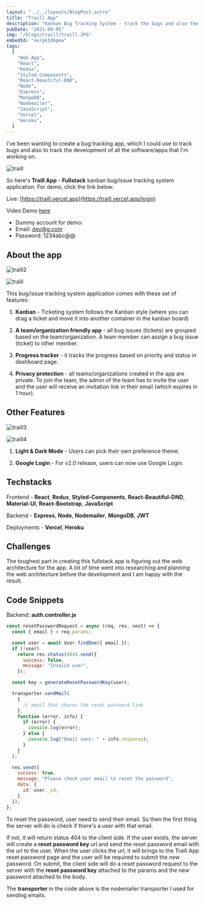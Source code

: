 ```yaml
---
layout: "../../layouts/BlogPost.astro"
title: "Traill App"
description: "Kanban Bug Tracking System - track the bugs and also the development of software/apps."
pubDate: "2021-09-05"
img: "/blogs/traill/traill.JPG"
embedId: "oxrpkId6pew"
tags:
  [
    "Web App",
    "React",
    "Redux",
    "Styled-Components",
    "React-Beautiful-DND",
    "Node",
    "Express",
    "MongoDB",
    "Nodemailer",
    "JavaScript",
    "Vercel",
    "Heroku",
  ]
---
```


I've been wanting to create a bug tracking app, which I could use to track bugs and also to track the development of all the software/apps that I'm working on.

![traill](/blogs/traill/traill.JPG)

So here's **Traill App** - **Fullstack** kanban bug/issue tracking system application. For demo, click the link below:

Live: [https://traill.vercel.app](https://traill.vercel.app/login)

Video Demo [here](#demo-embedid)

- Dummy account for demo:
- Email: dev@g.com
- Password: 1234abc@@

## About the app

![traill2](/blogs/traill/traill2.JPG)

![traill](/blogs/traill/traill.JPG)

This bug/issue tracking system application comes with these set of features:

1. **Kanban** - Ticketing system follows the Kanban style (where you can drag a ticket and move it into another container in the kanban board)

2. **A team/organization friendly app** - all bug issues (tickets) are grouped based on the team/organization. A team member can assign a bug issue (ticket) to other member.

3. **Progress tracker** - it tracks the progress based on priority and status in dashboard page.

4. **Privacy protection** - all teams/organizations created in the app are private. To join the team, the admin of the team has to invite the user and the user will receive an invitation link in their email (which expires in 1 hour).

## Other Features

![traill3](/blogs/traill/traill3.JPG)

![traill4](/blogs/traill/traill4.JPG)

1. **Light & Dark Mode** - Users can pick their own preference theme.

2. **Google Login** - For v2.0 release, users can now use Google Login.

## Techstacks

Frontend - **React**, **Redux**, **Styled-Components**, **React-Beautiful-DND**, **Material-UI**, **React-Bootstrap**, **JavaScript**

Backend - **Express**, **Node**, **Nodemailer**, **MongoDB**, **JWT**

Deployments - **Vercel**, **Heroku**

## Challenges

The toughest part in creating this fullstack app is figuring out the web architecture for the app. A lot of time went into researching and planning the web architecture before the development and I am happy with the result.

## Code Snippets

Backend: **auth.controller.js**

```js
const resetPasswordRequest = async (req, res, next) => {
  const { email } = req.params;

  const user = await User.findOne({ email });
  if (!user)
    return res.status(404).send({
      success: false,
      message: "Invalid user",
    });

  const key = generateResetPasswordKey(user);

  transporter.sendMail(
    {
      // email that shares the reset password link
    },
    function (error, info) {
      if (error) {
        console.log(error);
      } else {
        console.log("Email sent: " + info.response);
      }
    }
  );

  res.send({
    success: true,
    message: "Please check your email to reset the password",
    data: {
      id: user._id,
    },
  });
};
```

To reset the password, user need to send their email. So then the first thing the server will do is check if there's a user with that email.

If not, it will return status 404 to the client side. If the user exists, the server will create a **reset password key** url and send the reset password email with the url to the user. When the user clicks the url, it will brings to the Traill App reset password page and the user will be required to submit the new password. On submit, the client side will do a reset password request to the server with the **reset password key** attached to the params and the new password attached to the body.

The **transporter** in the code above is the nodemailer transporter I used for sending emails.

